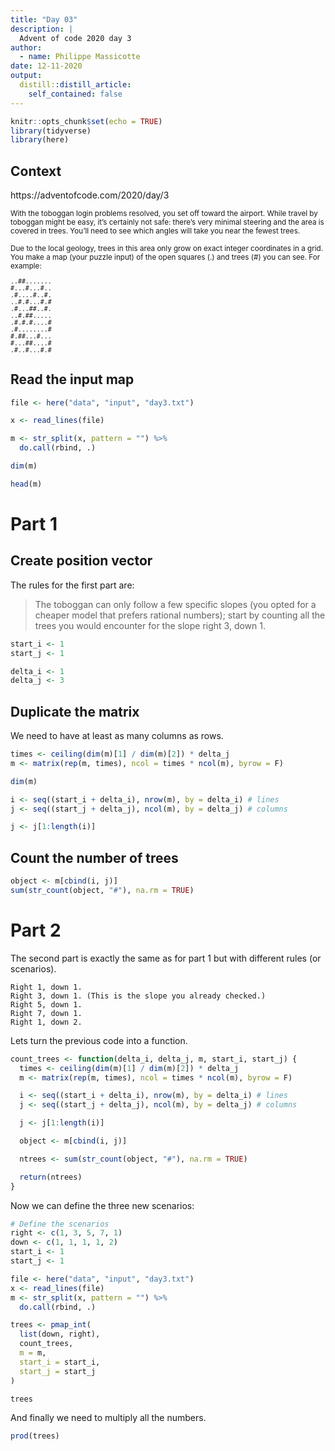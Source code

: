 ```yaml
---
title: "Day 03"
description: |
  Advent of code 2020 day 3
author:
  - name: Philippe Massicotte
date: 12-11-2020
output:
  distill::distill_article:
    self_contained: false
---
```



```r
knitr::opts_chunk$set(echo = TRUE)
library(tidyverse)
library(here)
```

## Context

https://adventofcode.com/2020/day/3

<small>
With the toboggan login problems resolved, you set off toward the airport. While travel by toboggan might be easy, it's certainly not safe: there's very minimal steering and the area is covered in trees. You'll need to see which angles will take you near the fewest trees.

Due to the local geology, trees in this area only grow on exact integer coordinates in a grid. You make a map (your puzzle input) of the open squares (.) and trees (#) you can see. For example:

```
..##.......
#...#...#..
.#....#..#.
..#.#...#.#
.#...##..#.
..#.##.....
.#.#.#....#
.#........#
#.##...#...
#...##....#
.#..#...#.#
```
</small>

## Read the input map

```r
file <- here("data", "input", "day3.txt")

x <- read_lines(file)

m <- str_split(x, pattern = "") %>%
  do.call(rbind, .)

dim(m)

head(m)
```

# Part 1

## Create position vector

The rules for the first part are:

> The toboggan can only follow a few specific slopes (you opted for a cheaper model that prefers rational numbers); start by counting all the trees you would encounter for the slope right 3, down 1.

```r
start_i <- 1
start_j <- 1

delta_i <- 1
delta_j <- 3
```

## Duplicate the matrix

We need to have at least as many columns as rows.

```r
times <- ceiling(dim(m)[1] / dim(m)[2]) * delta_j
m <- matrix(rep(m, times), ncol = times * ncol(m), byrow = F)

dim(m)
```

```r
i <- seq((start_i + delta_i), nrow(m), by = delta_i) # lines
j <- seq((start_j + delta_j), ncol(m), by = delta_j) # columns

j <- j[1:length(i)]
```

## Count the number of trees

```r
object <- m[cbind(i, j)]
sum(str_count(object, "#"), na.rm = TRUE)
```

# Part 2

The second part is exactly the same as for part 1 but with different rules (or scenarios). 

```
Right 1, down 1.
Right 3, down 1. (This is the slope you already checked.)
Right 5, down 1.
Right 7, down 1.
Right 1, down 2.
```

Lets turn the previous code into a function.


```r
count_trees <- function(delta_i, delta_j, m, start_i, start_j) {
  times <- ceiling(dim(m)[1] / dim(m)[2]) * delta_j
  m <- matrix(rep(m, times), ncol = times * ncol(m), byrow = F)

  i <- seq((start_i + delta_i), nrow(m), by = delta_i) # lines
  j <- seq((start_j + delta_j), ncol(m), by = delta_j) # columns

  j <- j[1:length(i)]

  object <- m[cbind(i, j)]

  ntrees <- sum(str_count(object, "#"), na.rm = TRUE)

  return(ntrees)
}

```

Now we can define the three new scenarios:

```r
# Define the scenarios
right <- c(1, 3, 5, 7, 1)
down <- c(1, 1, 1, 1, 2)
start_i <- 1
start_j <- 1

file <- here("data", "input", "day3.txt")
x <- read_lines(file)
m <- str_split(x, pattern = "") %>%
  do.call(rbind, .)

trees <- pmap_int(
  list(down, right),
  count_trees,
  m = m,
  start_i = start_i,
  start_j = start_j
)

trees
```

And finally we need to multiply all the numbers.

```r
prod(trees)
```

